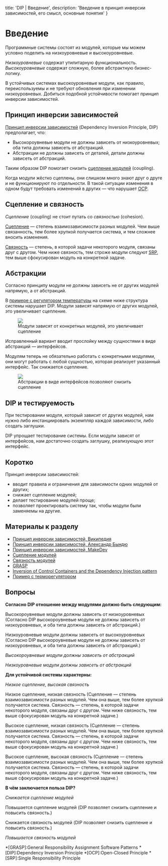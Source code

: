 
  title: 'DIP | Введение',
  description: 'Введение в принцип инверсии зависимостей, его смысл, основные понятия'
}


# Введение

Программные системы состоят из модулей, которые мы можем условно поделить на низкоуровневые и высокоуровневые.

_Низкоуровневые_ содержат утилитарную функциональность. _Высокоуровневые_ содержат сложную, более абстрактную бизнес-логику.

В устойчивых системах высокоуровневые модули, как правило, переиспользуемы и не требуют обновления при изменении низкоуровневых. Добиться подобной устойчивости помогает принцип инверсии зависимостей.

## Принцип инверсии зависимостей

[Принцип инверсии зависимостей](https://ru.wikipedia.org/wiki/Принцип_инверсии_зависимостей) (Dependency Inversion Principle, DIP) предполагает, что:
- Высокороувневые модули не должны зависеть от низкоуровневых; оба типа должны зависеть от абстракций.
- Абстракции не должны зависеть от деталей, детали должны зависеть от абстракций.

Таким образом DIP помогает снизить [сцепление модулей](https://ru.wikipedia.org/wiki/Зацепление_(программирование)) (coupling).

Когда модули жёстко сцеплены, они слишком много знают друг о друге и не функционируют по отдельности. В такой ситуации изменения в одном будут требовать изменений в других — что нарушает [OCP](/ocp).

## Сцепление и связность

_Сцепление_ (coupling) не стоит путать со _связностью_ (cohesion).

[Сцепление](https://ru.wikipedia.org/wiki/Зацепление_(программирование)) — степень взаимозависимости разных модулей. Чем выше связанность, тем более хрупкой получается система, и тем сложнее вносить изменения.

[Связность](https://ru.wikipedia.org/wiki/Связность_(программирование)) — степень, в которой задачи некоторого модуля, связаны друг с другом. Чем ниже связность, тем строже модули следуют [SRP](/srp), тем выше сфокусирован модуль на конкретной задаче.

## Абстракции

Согласно принципу модули не должны зависеть не от других модулей напрямую, а от абстракций.

В [примере c регулятором температуры](http://stg-tud.github.io/sedc/Lecture/ws13-14/3.5-DIP.html#mode=document) на схеме ниже структура системы нарушает DIP. Модули зависят напрямую от других модулей, это увеличивает сцепление.

<Figure>
  <img src='/static/dip-violation.svg' />
  <figcaption>Модули зависят от конкретных модулей, это увеличивает сцепление</figcaption>
</Figure>

Исправленный вариант вводит прослойку между сущностями в виде абстракций — интерфейсов.

Модулям теперь не обязательно работать с конкретными модулями, они могут работать с любой сущностью, которая реализует указанный интерфейс. Так снижается сцепление.

<Figure>
  <img src='/static/dip-compliance.svg' />
  <figcaption>Абстракции в виде интерфейсов позволяют снизить сцепление</figcaption>
</Figure>

## DIP и тестируемость

При тестировании модуля, который зависит от других модулей, нам нужно либо инстанциировать экземпляр каждой зависимости, либо создать заглушки.

 DIP упрощает тестирование системы. Если модули зависят от интерфейсов, нам достаточно создать заглушку, реализующую этот интерфейс.

## Коротко
Принцип инверсии зависимостей:
- вводит правила и ограничения для зависимости одних модулей от других;
- снижает сцепление модулей;
- делает тестирование модулей проще;
- позволяет проектировать систему так, чтобы модули были заменяемы на другие.

## Материалы к разделу
- [Принцип инверсии зависимостей, Википедия](https://ru.wikipedia.org/wiki/Принцип_инверсии_зависимостей)
- [Принцип инверсии зависимостей, Александр Бындю](https://blog.byndyu.ru/2009/12/blog-post.html)
- [Принцип инверсии зависимостей, MakeDev](https://makedev.org/principles/solid/dip.html)
- [Сцепление модулей](https://ru.wikipedia.org/wiki/Зацепление_(программирование))
- [Связность модулей](https://ru.wikipedia.org/wiki/Связность_(программирование))
- [GRASP](https://ru.wikipedia.org/wiki/GRASP)
- [Inversion of Control Containers and the Dependency Injection pattern](https://martinfowler.com/articles/injection.html)
- [Пример с терморегулятором](http://stg-tud.github.io/sedc/Lecture/ws13-14/3.5-DIP.html#mode=document)

## Вопросы
**Согласно DIP отношение между модулями должно быть следующим:**

Высокороувневые модули должны зависеть от низкоуровневых (Согласно DIP высокороувневые модули не должны зависеть от низкоуровневых, и оба типа должны зависеть от абстракций.)

Низкоуровневые модули должны зависеть от высокоуровневых (Согласно DIP высокороувневые модули не должны зависеть от низкоуровневых, и оба типа должны зависеть от абстракций.)

_Высокороувневые модули должны зависеть от абстракций_

_Низкоуровневые модули должны зависеть от абстракций_

**Для устойчивой системы характерны:**

_Низкое сцепление, высокая связность_

Низкое сцепление, низкая связность (Сцепление — степень взаимозависимости разных модулей. Чем она выше, тем более хрупкой получается система. Связность — степень, в которой задачи некоторого модуля, связаны друг с другом. Чем ниже связность, тем выше сфокусирован модуль на конкретной задаче.)

Высокое сцепление, низкая связность (Сцепление — степень взаимозависимости разных модулей. Чем она выше, тем более хрупкой получается система. Связность — степень, в которой задачи некоторого модуля, связаны друг с другом. Чем ниже связность, тем выше сфокусирован модуль на конкретной задаче.)

Высокое сцепление, высокая связность (Сцепление — степень взаимозависимости разных модулей. Чем она выше, тем более хрупкой получается система. Связность — степень, в которой задачи некоторого модуля, связаны друг с другом. Чем ниже связность, тем выше сфокусирован модуль на конкретной задаче.)

**В чём заключается польза DIP?**

_Снижается сцепление модулей_

Повышается сцепление модулей (DIP позволяет снизить сцепление и повысить связность.)

Снижается связность модулей (DIP позволяет снизить сцепление и повысить связность.)

_Повышается связность модулей_

*[GRASP]:General Responsibility Assignment Software Patterns
*[DIP]:Dependency Inversion Principle
*[OCP]:Open-Closed Principle
*[SRP]:Single Responsibility Principle
